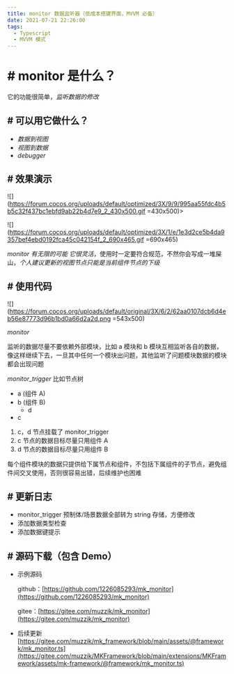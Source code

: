 ```yaml
---
title: monitor 数据监听器（低成本搭建界面，MVVM 必备）
date: 2021-07-21 22:26:00
tags:
  - Typescript
  - MVVM 模式
---
```


# # monitor 是什么？

它的功能很简单，_监听数据的修改_

## # 可以用它做什么？

- _数据到视图_
- _视图到数据_
- _debugger_

## # 效果演示

![](https://forum.cocos.org/uploads/default/optimized/3X/9/9/995aa55fdc4b5b5c32f437bc1ebfd9ab22b4d7e9_2_430x500.gif =430x500)>

![](https://forum.cocos.org/uploads/default/optimized/3X/1/e/1e3d2ce5b4da9357bef4ebd0192fca45c042154f_2_690x465.gif =690x465)

_monitor 有无限的可能_
_它很灵活_，使用时一定要符合规范，不然你会写成一堆屎山，_个人建议更新的视图节点只能是当前组件节点的下级_

## # 使用代码

![](https://forum.cocos.org/uploads/default/original/3X/6/2/62aa0107dcb6d4eb56e87773d96b1bd0a66d2a2d.png =543x500)

_monitor_

监听的数据尽量不要依赖外部模块，比如 a 模块和 b 模块互相监听各自的数据，像这样继续下去，一旦其中任何一个模块出问题，其他监听了问题模块数据的模块都会出现问题

_monitor_trigger_
比如节点树

- a (组件 A)
- b (组件 B)
  - d
- c

1. c，d 节点挂载了 monitor_trigger
1. c 节点的数据目标尽量只用组件 A
1. d 节点的数据目标尽量只用组件 B

每个组件模块的数据只提供给下属节点和组件，不包括下属组件的子节点，避免组件间交叉使用，否则很容易出错，后续维护也困难

## # 更新日志

- monitor_trigger 预制体/场景数据全部转为 string 存储，方便修改
- 添加数据类型检查
- 添加数据键提示

## # 源码下载（包含 Demo）

- 示例源码

  github：[https://github.com/1226085293/mk_monitor](https://github.com/1226085293/mk_monitor)

  gitee：[https://gitee.com/muzzik/mk_monitor](https://gitee.com/muzzik/mk_monitor)

- 后续更新
  [https://gitee.com/muzzik/mk_framework/blob/main/assets/@framework/mk_monitor.ts](https://gitee.com/muzzik/MKFramework/blob/main/extensions/MKFramework/assets/mk-framework/@framework/mk_monitor.ts)
